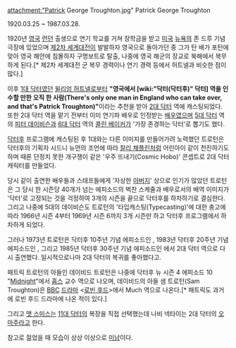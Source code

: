 attachment:"Patrick George Troughton.jpg"
Patrick George Troughton

1920.03.25 ~ 1987.03.28.

1920년 [[영국]] [[런던]] 출생으로 연기 학교를 거쳐 장학금을 받고 [[미국]] [[뉴욕]]의 존 드루 기념 극장에 있었으며 [[제2차 세계대전]]이 발발하자 영국으로 돌아가던 중 그가 탄 배가 포탄에 맞아 영국 해안에 침몰하자 구명보트로 탈출, 나중에 영국 해군의 장교로 북해에서 복무하게 된다.[* 제2차 세계대전 군 복무 경력이나 연기 경력 등에서 허트넬과 비슷한 점이 많다.]

이후 [[1대 닥터]]였던 [[윌리엄 허트넬]]로부터 '''"영국에서 [wiki:"닥터(닥터후)" 닥터] 역을 인수할 만한 오직 한 사람(There's only one man in England who can take over, and that's Patrick Troughton)"'''이라는 추천을 받아 [[2대 닥터]] 역에 캐스팅되었다. 또한 2대 닥터 역을 맡기 전부터 이미 연기파 배우로 인정받는 [[배우]]였으며 [[5대 닥터]] 역의 [[피터 데이비슨]]과 [[6대 닥터]] 역의 [[콜린 베이커]]가 '가장 존경하는 닥터'로 뽑기도 했다.

[[닥터후]] 프로그램에 캐스팅된 후 1대와는 다른 이미지를 만들어가려 노력했던 트로턴은 닥터후의 기획자 시드니 뉴먼의 조언에 따라 [[찰리 채플린]]처럼 어린아이 같이 천진하기도 하며 때론 단정치 못한 개구쟁이 같은 '우주 뜨내기(Cosmic Hobo)' 콘셉트로 2대 닥터 캐릭터를 만들었다.

당시 같이 출연한 배우들과 스태프들에게 '자상한 [[아버지]]' 상으로 인기가 많았던 트로턴은 그 당시 한 시즌당 40개가 넘는 에피소드의 벅찬 스케줄과 배우로서의 배역 이미지가 '닥터'로 고정되는 것을 걱정하여 3개의 시즌을 끝으로 닥터후를 하차하기로 결심한다. 그리고 나중에 5대의 데이비슨도 트로턴의 '타입캐스팅(Typecasting)'에 대한 충고에 따라 1966년 시즌 4부터 1969년 시즌 6까지 3개 시즌만 하고 닥터후 프로그램에서 하차하게 되었다.

그러나 1973년 트로턴은 닥터후 10주년 기념 에피소드인 <The Three Doctors>, 1983년 닥터후 20주년 기념 에피소드인 <The Five Doctors>, 그리고 1985년 닥터후 30주년 기념 에피소드인 <The Two Doctors>에서 2대 닥터 역으로 다시 출연했다. 일시적으로나마 2대 닥터의 복귀를 좋아했다고.

패트릭 트로턴의 아들인 데이비드 트로턴은 나중에 닥터후 뉴 시즌 4 에피소드 10 "[[Midnight]]"에서 [[홉스]] 교수 역으로 나오며, 데이비드의 아들 샘 트로턴(Sam Troughton)은 [[BBC]] [[드라마]] <[[로빈 후드]]>에서 Much 역으로 나온다.[* 패트릭도 과거에 로빈 후드 드라마에 나온 적이 있다.]

그리고 [[맷 스미스]]는 [[11대 닥터]]의 복장을 직접 선택했는데 나비 넥타이는 2대 닥터의 [[오마주]]라고 한다.

참고로 젊었을 때 모습이 상상 이상으로 [http://blog.naver.com/lufie?Redirect=Log&logNo=10137045066&from=postView 미남]이다.
